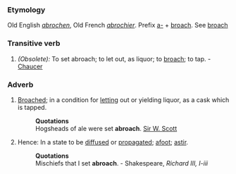 ===Etymology===
Old English ''[[abrochen]]'', Old French ''[[abrochier]]''. Prefix [[a-]] + [[broach]]. See [[broach]]
===Transitive verb===
#''(Obsolete):'' To set abroach; to let out, as liquor; to [[broach]]; to tap. - [[Chaucer]]
===Adverb===
#[[Broached]]; in a condition for [[letting]] out or yielding liquor, as a cask which is tapped.
#:'''Quotations'''
#:Hogsheads of ale were set '''abroach'''. [[Sir W. Scott]]
#Hence: In a state to be [[diffused]] or [[propagated]]; [[afoot]]; [[astir]].
#:'''Quotations'''
#:Mischiefs that I set '''abroach'''. - Shakespeare, ''Richard III, I-iii''